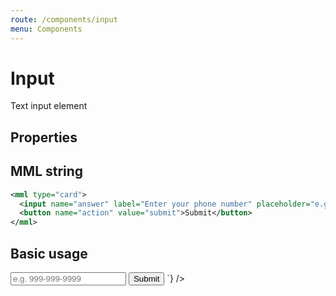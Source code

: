 ```yaml
---
route: /components/input
menu: Components
---
```



# Input

Text input element

## Properties

<Props of={Input} />

## MML string

```xml
<mml type="card">
  <input name="answer" label="Enter your phone number" placeholder="e.g. 999-999-9999"></input>
  <button name="action" value="submit">Submit</button>
</mml>
```

## Basic usage

<Playground>
  <MML
    source={`
    <mml type="card">
      <input name="answer" label="Enter your phone number" placeholder="e.g. 999-999-9999"></input>
      <button name="action" value="submit">Submit</button>
    </mml>
  `}
  />
</Playground>
